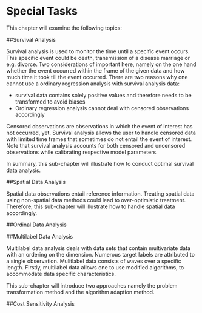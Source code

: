 # Special Tasks {#special-tasks}

This chapter will examine the following topics: 

##Survival Analysis 

Survival analysis is used to monitor the time until a specific event occurs.
This specific event could be death, transmission of a disease marriage or e.g. divorce. 
Two considerations of important here, namely on the one hand whether the event occurred within the frame of the given data and how much time it took till the event occurred.
There are two reasons why one cannot use a ordinary regression analysis with survival analysis data: 

- survival data contains solely positive values and therefore needs to be transformed to avoid biases
- Ordinary regression analysis cannot deal with censored observations accordingly

Censored observations are observations in which the event of interest has not occurred, yet. 
Survival analysis allows the user to handle censored data with limited time frames that sometimes do not entail the event of interest. 
Note that survival analysis accounts for both censored and uncensored observations while calibrating respective model parameters. 

In summary, this sub-chapter will illustrate how to conduct optimal survival data analysis.

##Spatial Data Analysis 

Spatial data observations entail reference information.
Treating spatial data using non-spatial data methods could lead to over-optimistic treatment.
Therefore, this sub-chapter will illustrate how to handle spatial data accordingly. 

##Ordinal Data Analysis 


##Multilabel Data Analysis 

Multilabel data analysis deals with data sets that contain multivariate data with an ordering on the dimension.
Numerous target labels are attributed to a single observation. 
Mulitlabel data consists of waves over a specific length. 
Firstly, multilabel data allows one to use modified algorithms, to accommodate data specific characteristics. 

This sub-chapter will introduce two approaches namely the problem transformation method and the algorithm adaption method. 


##Cost Sensitivity Analysis 



